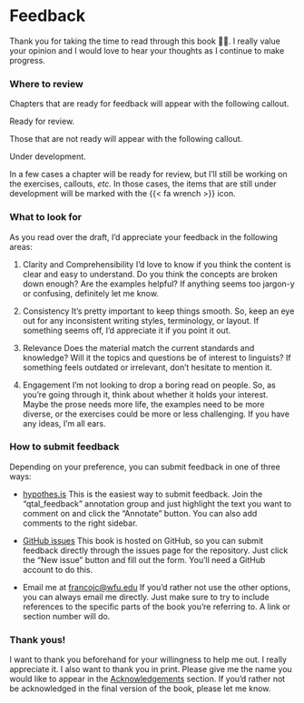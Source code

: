 # Feedback {#feedback-appendix}

Thank you for taking the time to read through this book 🫶🏻. I really value your opinion and I would love to hear your thoughts as I continue to make progress.

### Where to review {.unnumbered}

Chapters that are ready for feedback will appear with the following callout.

::: {.callout-tip title="Draft"}
Ready for review.
:::

Those that are not ready will appear with the following callout.

::: {.callout-caution title="Caution"}
Under development.
:::

In a few cases a chapter will be ready for review, but I'll still be working on the exercises, callouts, *etc.* In those cases, the items that are still under development will be marked with the {{< fa wrench >}} icon.

### What to look for {.unnumbered}

As you read over the draft, I'd appreciate your feedback in the following areas:

1. Clarity and Comprehensibility
I'd love to know if you think the content is clear and easy to understand. Do you think the concepts are broken down enough? Are the examples helpful? If anything seems too jargon-y or confusing, definitely let me know.

1. Consistency
It's pretty important to keep things smooth. So, keep an eye out for any inconsistent writing styles, terminology, or layout. If something seems off, I'd appreciate it if you point it out.

1. Relevance
Does the material match the current standards and knowledge? Will it the topics and questions be of interest to linguists? If something feels outdated or irrelevant, don't hesitate to mention it.

1. Engagement
​I​'m not looking to drop a boring read on people. So, as you're going through it, think about whether it holds your interest. Maybe ​the prose needs more life, the examples need to be more diverse, or the exercises could be more or less challenging. If you have any ideas, I'm all ears.

### How to submit feedback {.unnumbered}

Depending on your preference, you can submit feedback in one of three ways:

- [hypothes.is](https://hypothes.is/groups/wppaYKxy/qtal-feedback)
This is the easiest way to submit feedback. Join the "qtal_feedback" annotation group and just highlight the text you want to comment on and click the "Annotate" button. You can also add comments to the right sidebar.

- [GitHub issues](https://github.com/qtalr/book/issues)
This book is hosted on GitHub, so you can submit feedback directly through the issues page for the repository. Just click the "New issue" button and fill out the form. You'll need a GitHub account to do this.

- Email me at <francojc@wfu.edu>
If you'd rather not use the other options, you can always email me directly. Just make sure to try to include references to the specific parts of the book you're referring to. A link or section number will do.

### Thank yous! {.unnumbered}

I want to thank you beforehand for your willingness to help me out. I really appreciate it. I also want to thank you in print. Please give me the name you would like to appear in the [Acknowledgements](index.qmd#acknowledgements) section. If you'd rather not be acknowledged in the final version of the book, please let me know.